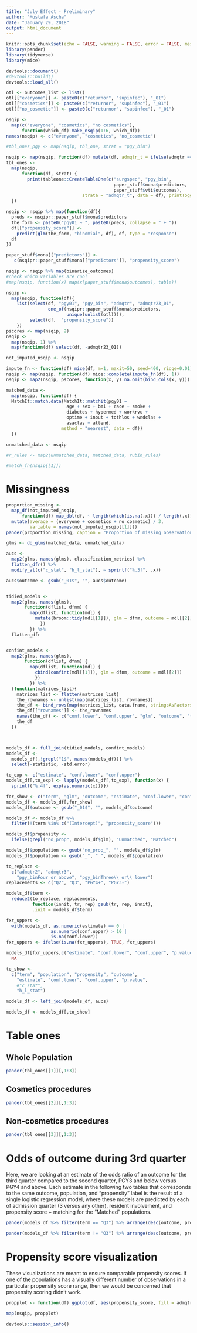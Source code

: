 ```yaml
---
title: "July Effect - Preliminary"
author: "Mustafa Ascha"
date: "January 29, 2018"
output: html_document
---
```


```r
knitr::opts_chunk$set(echo = FALSE, warning = FALSE, error = FALSE, message = FALSE)
library(pander)
library(tidyverse)
library(mice)

devtools::document()
#devtools::build()
devtools::load_all()

otl <- outcomes_list <- list()
otl[["everyone"]] <- paste0(c("returnor", "supinfec"), "_01")
otl[["cosmetics"]] <- paste0(c("returnor", "supinfec"), "_01")
otl[["no_cosmetic"]] <- paste0(c("returnor", "supinfec"), "_01")

```


```r
nsqip <- 
  map(c("everyone", "cosmetics", "no cosmetics"), 
      function(which_df) make_nsqip(1:6, which_df)) 
names(nsqip) <- c("everyone", "cosmetics", "no_cosmetic")
```

```r
#tbl_ones_pgy <- map(nsqip, tbl_one, strat = "pgy_bin")

nsqip <- map(nsqip, function(df) mutate(df, admqtr_t = ifelse(admqtr == "0", "Any Quarter", admqtr)))
tbl_ones <- 
  map(nsqip, 
      function(df, strat) {
        print(tableone::CreateTableOne(c("surgspec", "pgy_bin", 
                                         paper_stuff$mona$predictors, 
                                         paper_stuff$vti$outcomes), 
                             strata = "admqtr_t", data = df), printToggle = FALSE)
  })

```

```r

nsqip <- nsqip %>% map(function(df){
  preds <- nsqipr::paper_stuff$mona$predictors
  the_form <- paste0("pgy01 ~ ", paste0(preds, collapse = " + "))
  df[["propensity_score"]] <-
    predict(glm(the_form, "binomial", df), df, type = "response")
  df
})

paper_stuff$mona[["predictors"]] <-
   c(nsqipr::paper_stuff$mona[["predictors"]], "propensity_score")

nsqip <- nsqip %>% map(binarize_outcomes)
#check which variables are cool
#map(nsqip, function(x) map(x[paper_stuff$mona$outcomes], table))

nsqip <- 
  map(nsqip, function(df){
    list(select(df, "pgy01", "pgy_bin", "admqtr", "admqtr23_01",
                one_of(nsqipr::paper_stuff$mona$predictors, 
                       unique(unlist(otl)))), 
         select(df,  "propensity_score"))
    })
pscores <- map(nsqip, 2)
nsqip <- 
  map(nsqip, 1) %>% 
  map(function(df) select(df, -admqtr23_01))

not_imputed_nsqip <- nsqip

impute_fn <- function(df) mice(df, m=1, maxit=50, seed=400, ridge=0.01)
nsqip <- map(nsqip, function(df) mice::complete(impute_fn(df), 1))
nsqip <- map2(nsqip, pscores, function(x, y) na.omit(bind_cols(x, y)))

matched_data <- 
  map(nsqip, function(df) {
  MatchIt::match.data(MatchIt::matchit(pgy01 ~ 
                       age + sex + bmi + race + smoke + 
                       diabetes + hypermed + workrvu + 
                       optime + inout + tothlos + wndclas + 
                       asaclas + attend, 
                     method = "nearest", data = df))
  })

unmatched_data <- nsqip

#r_rules <- map2(unmatched_data, matched_data, rubin_rules)

#match_fn(nsqip[[1]])
```

# Missingness

```r
proportion_missing <- 
  map_df(not_imputed_nsqip, 
      function(df) map_dbl(df, ~ length(which(is.na(.x))) / length(.x))) %>% 
  mutate(average = (everyone + cosmetics + no_cosmetic) / 3, 
         Variable = names(not_imputed_nsqip[[1]]))
pander(proportion_missing, caption = "Proportion of missing observations for each variable. These were imputed.")
```



```r

glms <- do_glms(matched_data, unmatched_data)

aucs <- 
  map2(glms, names(glms), classification_metrics) %>% 
  flatten_dfr() %>% 
  modify_at(c("c_stat", "h_l_stat"), ~ sprintf("%.3f", .x))

aucs$outcome <- gsub("_01$", "", aucs$outcome)


tidied_models <-
  map2(glms, names(glms),
       function(dflist, dfnm) {
         map(dflist, function(mdl) {
           mutate(broom::tidy(mdl[[1]]), glm = dfnm, outcome = mdl[[2]])
             })
         }) %>% 
  flatten_dfr


confint_models <-
  map2(glms, names(glms),
       function(dflist, dfnm) {
         map(dflist, function(mdl) {
           cbind(confint(mdl[[1]]), glm = dfnm, outcome = mdl[[2]])
           })
         }) %>% 
  (function(matrices_list){
    matrices_list <- flatten(matrices_list)
    the_rownames <- unlist(map(matrices_list, rownames))
    the_df <- bind_rows(map(matrices_list, data.frame, stringsAsFactors = FALSE))
    the_df[["rownames"]] <- the_rownames
    names(the_df) <- c("conf.lower", "conf.upper", "glm", "outcome", "term")
    the_df
  })



models_df <- full_join(tidied_models, confint_models)
models_df <-
  models_df[,!grepl("1$", names(models_df))] %>%
  select(-statistic, -std.error)

to_exp <- c("estimate", "conf.lower", "conf.upper")
models_df[,to_exp] <- lapply(models_df[,to_exp], function(x) {
  sprintf("%.4f", exp(as.numeric(x)))})

for_show <- c("term", "glm", "outcome", "estimate", "conf.lower", "conf.upper", "p.value")
models_df <- models_df[,for_show]
models_df$outcome <- gsub("_01$", "", models_df$outcome)

models_df <- models_df %>% 
  filter(!(term %in% c("(Intercept)", "propensity_score"))) 

models_df$propensity <- 
  ifelse(grepl("no_prop", models_df$glm), "Unmatched", "Matched")

models_df$population <- gsub("no_prop_", "", models_df$glm)
models_df$population <- gsub("_", " ", models_df$population)

to_replace <- 
  c("admqtr2", "admqtr3", 
    "pgy_binFour or above", "pgy_binThree\\ or\\ lower")
replacements <- c("Q2", "Q3", "PGY4+", "PGY3-")

models_df$term <- 
  reduce2(to_replace, replacements, 
          function(innit, tr, rep) gsub(tr, rep, innit), 
          .init = models_df$term)

fxr_uppers <- 
  with(models_df, as.numeric(estimate) == 0 |
                 as.numeric(conf.upper) > 10 |   
                 is.na(conf.lower))
fxr_uppers <- ifelse(is.na(fxr_uppers), TRUE, fxr_uppers)

models_df[fxr_uppers,c("estimate", "conf.lower", "conf.upper", "p.value")] <- 
  NA

to_show <- 
  c("term", "population", "propensity", "outcome", 
    "estimate", "conf.lower", "conf.upper", "p.value", 
    #"c_stat", 
    "h_l_stat")

models_df <- left_join(models_df, aucs)

models_df <- models_df[,to_show]

```

# Table ones

## Whole Population

```r
pander(tbl_ones[[1]][,1:3])
```


## Cosmetics procedures

```r
pander(tbl_ones[[2]][,1:3])
```


## Non-cosmetics procedures

```r
pander(tbl_ones[[3]][,1:3])
```

\pagebreak 

# Odds of outcome during 3rd quarter

Here, we are looking at an estimate of the odds ratio of an outcome for the third quarter compared to the second quarter, PGY3 and below versus PGY4 and above. Each estimate in the following two tables that corresponds to the same outcome, population, and "propensity" label is the result of a single logistic regression model, where these models are predicted by each of admission quarter (3 versus any other), resident involvement, and propensity score + matching for the "Matched" populations.  


```r
pander(models_df %>% filter(term == "Q3") %>% arrange(desc(outcome, propensity)), split.table = Inf)
```

```r
pander(models_df %>% filter(term != "Q3") %>% arrange(desc(outcome, propensity)), split.table = Inf)
```


# Propensity score visualization 

These visualizations are meant to ensure comparable propensity scores. If one of the populations has a visually different number of observations in a particular propensity score range, then we would be concerned that propensity scoring didn't work. 

```r

propplot <- function(df) ggplot(df, aes(propensity_score, fill = admqtr)) + geom_histogram()

map(nsqip, propplot)

```



```r

devtools::session_info()

```







